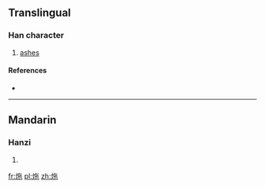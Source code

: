 ==Translingual==

===Han character===
{{Han char|rn=86|rad=火|as=05|sn=9|four=|canj=火人心木 (FOPD)}}

# [[ashes]]

====References====
* {{Han ref|kx=0668.150|dkj=18944|hdz=32196.030|uh=70A7|ud=28839}}

----

==Mandarin==

===Hanzi===
{{cmn-hanzi|pin=[[duò]] ([[duo4]])|wg=to<sup>4</sup>}}

# {{defn|Mandarin|sort=火05}}

[[fr:炧]]
[[pl:炧]]
[[zh:炧]]